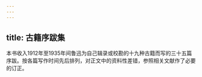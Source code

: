 ```yaml
---
---
---
```

title: 古籍序跋集
---




本书收入1912年至1935年间鲁迅为自己辑录或校勘的十九种古籍而写的三十五篇序跋。按各篇写作时间先后排列，对正文中的资料性差错，参照相关文献作了必要的订正。